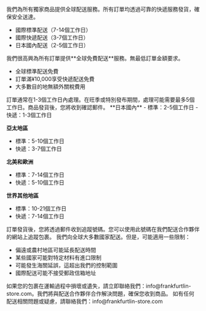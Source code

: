 
<PolicySection title="配送方式">
我們為所有獨家商品提供全球配送服務。所有訂單均透過可靠的快遞服務發貨，確保安全送達。

- 國際標準配送（7-14個工作日）
- 國際快遞配送（3-7個工作日）
- 日本國內配送（2-5個工作日）
</PolicySection>

<PolicySection title="配送費用">
我們很高興為所有訂單提供**全球免費配送**服務。無最低訂單金額要求。

- 全球標準配送免費
- 訂單滿¥10,000享受快遞配送免費
- 大多數目的地無額外關稅費用
</PolicySection>

<PolicySection title="處理時間">
訂單通常在1-3個工作日內處理。在旺季或特別發布期間，處理可能需要最多5個工作日。商品發貨後，您將收到確認郵件。
</PolicySection>

<PolicySection title="配送時間">
**日本國內**
- 標準：2-5個工作日
- 快遞：1-3個工作日

**亞太地區**
- 標準：5-10個工作日
- 快遞：3-7個工作日

**北美和歐洲**
- 標準：7-14個工作日
- 快遞：5-10個工作日

**世界其他地區**
- 標準：10-21個工作日
- 快遞：7-14個工作日
</PolicySection>

<PolicySection title="訂單追蹤">
訂單發貨後，您將透過郵件收到追蹤號碼。您可以使用此號碼在我們配送合作夥伴的網站上追蹤包裹。
</PolicySection>

<PolicySection title="配送限制">
我們向全球大多數國家配送。但是，可能適用一些限制：

- 偏遠或農村地區可能延長配送時間
- 某些國家可能對特定材料有進口限制
- 可能發生海關延誤，這超出我們的控制範圍
- 國際配送可能不接受郵政信箱地址
</PolicySection>

<PolicySection title="損壞或遺失的包裹">
如果您的包裹在運輸過程中損壞或遺失，請立即聯絡我們：info@frankfurtlin-store.com。我們將與配送合作夥伴合作解決問題，確保您收到商品。
</PolicySection>

<PolicySection title="聯絡我們">
如有任何配送相關問題或疑慮，請聯絡我們：info@frankfurtlin-store.com
</PolicySection>
